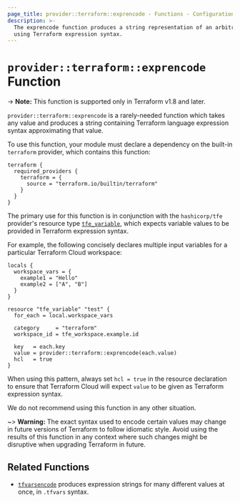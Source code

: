 ```yaml
---
page_title: provider::terraform::exprencode - Functions - Configuration Language
description: >-
  The exprencode function produces a string representation of an arbitrary value
  using Terraform expression syntax.
---
```


# `provider::terraform::exprencode` Function

-> **Note:** This function is supported only in Terraform v1.8 and later.

`provider::terraform::exprencode` is a rarely-needed function which takes
any value and produces a string containing Terraform language expression syntax
approximating that value.

To use this function, your module must declare a dependency on the built-in
`terraform` provider, which contains this function:

```hcl
terraform {
  required_providers {
    terraform = {
      source = "terraform.io/builtin/terraform"
    }
  }
}
```

The primary use for this function is in conjunction with the `hashicorp/tfe`
provider's resource type
[`tfe_variable`](https://registry.terraform.io/providers/hashicorp/tfe/latest/docs/resources/variable),
which expects variable values to be provided in Terraform expression syntax.

For example, the following concisely declares multiple input variables for
a particular Terraform Cloud workspace:

```hcl
locals {
  workspace_vars = {
    example1 = "Hello"
    example2 = ["A", "B"]
  }
}

resource "tfe_variable" "test" {
  for_each = local.workspace_vars

  category     = "terraform"
  workspace_id = tfe_workspace.example.id

  key   = each.key
  value = provider::terraform::exprencode(each.value)
  hcl   = true
}
```

When using this pattern, always set `hcl = true` in the resource declaration
to ensure that Terraform Cloud will expect `value` to be given as Terraform
expression syntax.

We do not recommend using this function in any other situation.

~> **Warning:** The exact syntax used to encode certain values may change
in future versions of Terraform to follow idiomatic style. Avoid using the
results of this function in any context where such changes might be disruptive
when upgrading Terraform in future.

## Related Functions

* [`tfvarsencode`](/terraform/language/functions/terraform-tfvarsencode)
  produces expression strings for many different values at once, in `.tfvars`
  syntax.
